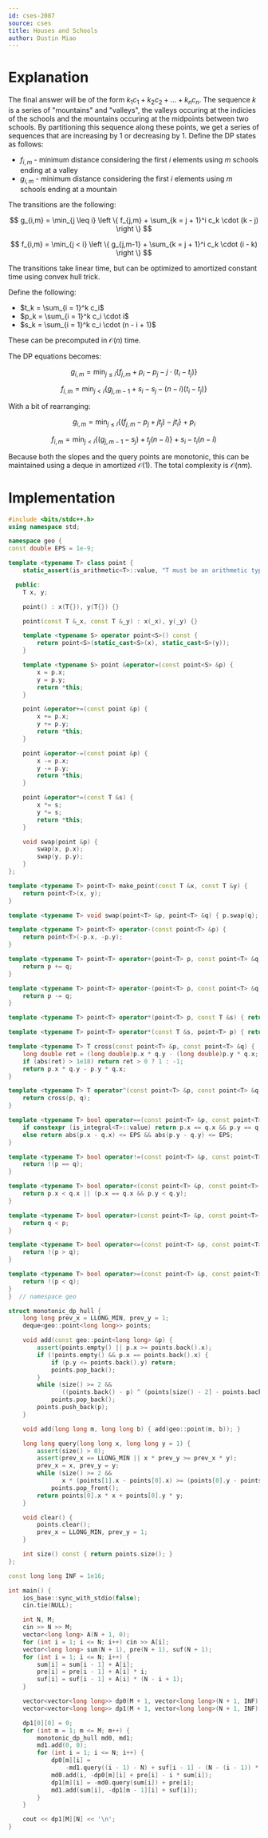 ```yaml
---
id: cses-2087
source: cses
title: Houses and Schools
author: Dustin Miao
---
```

# Explanation

The final answer will be of the form $k_1 c_1 + k_2 c_2 + \dots + k_n c_n$. The sequence $k$ is a series of "mountains" and "valleys", the valleys occuring at the indicies of the schools and the mountains occuring at the midpoints between two schools. By partitioning this sequence along these points, we get a series of sequences that are increasing by $1$ or decreasing by $1$. Define the DP states as follows:

- $f_{i,m}$ - minimum distance considering the first $i$ elements using $m$ schools ending at a valley
- $g_{i,m}$ - minimum distance considering the first $i$ elements using $m$ schools ending at a mountain

The transitions are the following:

$$
g_{i,m} = \min_{j \leq i} \left \{ f_{j,m} + \sum_{k = j + 1}^i c_k \cdot (k - j) \right \}
$$

$$
f_{i,m} = \min_{j < i} \left \{ g_{j,m-1} + \sum_{k = j + 1}^i c_k \cdot (i - k) \right \}
$$

The transitions take linear time, but can be optimized to amortized constant time using convex hull trick.

Define the following:

- $t_k = \sum_{i = 1}^k c_i$
- $p_k = \sum_{i = 1}^k c_i \cdot i$
- $s_k = \sum_{i = 1}^k c_i \cdot (n - i + 1)$

These can be precomputed in $\mathcal{O}(n)$ time.

The DP equations becomes:

$$
g_{i,m} = \min_{j \leq i} \left \{ f_{j,m} + p_i - p_j - j \cdot (t_i - t_j) \right \}
$$

$$
f_{i,m} = \min_{j < i} \left \{ g_{j,m-1} + s_i - s_j - (n - i)(t_i - t_j) \right \}
$$

With a bit of rearranging:

$$
g_{i,m} = \min_{j \leq i} \left \{ (f_{j,m} - p_j + jt_j) - jt_i \right \} + p_i
$$

$$
f_{i,m} = \min_{j < i} \left \{ (g_{j,m-1} - s_j) + t_j(n - i) \right \} + s_i - t_i(n - i)
$$

Because both the slopes and the query points are monotonic, this can be maintained using a deque in amortized $\mathcal{O}(1)$. The total complexity is $\mathcal{O}(nm)$.

# Implementation

<LanguageSection>

<CPPSection>

```cpp
#include <bits/stdc++.h>
using namespace std;

namespace geo {
const double EPS = 1e-9;

template <typename T> class point {
	static_assert(is_arithmetic<T>::value, "T must be an arithmetic type");

  public:
	T x, y;

	point() : x(T{}), y(T{}) {}

	point(const T &_x, const T &_y) : x(_x), y(_y) {}

	template <typename S> operator point<S>() const {
		return point<S>(static_cast<S>(x), static_cast<S>(y));
	}

	template <typename S> point &operator=(const point<S> &p) {
		x = p.x;
		y = p.y;
		return *this;
	}

	point &operator+=(const point &p) {
		x += p.x;
		y += p.y;
		return *this;
	}

	point &operator-=(const point &p) {
		x -= p.x;
		y -= p.y;
		return *this;
	}

	point &operator*=(const T &s) {
		x *= s;
		y *= s;
		return *this;
	}

	void swap(point &p) {
		swap(x, p.x);
		swap(y, p.y);
	}
};

template <typename T> point<T> make_point(const T &x, const T &y) {
	return point<T>(x, y);
}

template <typename T> void swap(point<T> &p, point<T> &q) { p.swap(q); }

template <typename T> point<T> operator-(const point<T> &p) {
	return point<T>(-p.x, -p.y);
}

template <typename T> point<T> operator+(point<T> p, const point<T> &q) {
	return p += q;
}

template <typename T> point<T> operator-(point<T> p, const point<T> &q) {
	return p -= q;
}

template <typename T> point<T> operator*(point<T> p, const T &s) { return p *= s; }

template <typename T> point<T> operator*(const T &s, point<T> p) { return p *= s; }

template <typename T> T cross(const point<T> &p, const point<T> &q) {
	long double ret = (long double)p.x * q.y - (long double)p.y * q.x;
	if (abs(ret) > 1e18) return ret > 0 ? 1 : -1;
	return p.x * q.y - p.y * q.x;
}

template <typename T> T operator^(const point<T> &p, const point<T> &q) {
	return cross(p, q);
}

template <typename T> bool operator==(const point<T> &p, const point<T> &q) {
	if constexpr (is_integral<T>::value) return p.x == q.x && p.y == q.y;
	else return abs(p.x - q.x) <= EPS && abs(p.y - q.y) <= EPS;
}

template <typename T> bool operator!=(const point<T> &p, const point<T> &q) {
	return !(p == q);
}

template <typename T> bool operator<(const point<T> &p, const point<T> &q) {
	return p.x < q.x || (p.x == q.x && p.y < q.y);
}

template <typename T> bool operator>(const point<T> &p, const point<T> &q) {
	return q < p;
}

template <typename T> bool operator<=(const point<T> &p, const point<T> &q) {
	return !(p > q);
}

template <typename T> bool operator>=(const point<T> &p, const point<T> &q) {
	return !(p < q);
}
}  // namespace geo

struct monotonic_dp_hull {
	long long prev_x = LLONG_MIN, prev_y = 1;
	deque<geo::point<long long>> points;

	void add(const geo::point<long long> &p) {
		assert(points.empty() || p.x >= points.back().x);
		if (!points.empty() && p.x == points.back().x) {
			if (p.y <= points.back().y) return;
			points.pop_back();
		}
		while (size() >= 2 &&
		       ((points.back() - p) ^ (points[size() - 2] - points.back())) <= 0)
			points.pop_back();
		points.push_back(p);
	}

	void add(long long m, long long b) { add(geo::point(m, b)); }

	long long query(long long x, long long y = 1) {
		assert(size() > 0);
		assert(prev_x == LLONG_MIN || x * prev_y >= prev_x * y);
		prev_x = x, prev_y = y;
		while (size() >= 2 &&
		       x * (points[1].x - points[0].x) >= (points[0].y - points[1].y) * y)
			points.pop_front();
		return points[0].x * x + points[0].y * y;
	}

	void clear() {
		points.clear();
		prev_x = LLONG_MIN, prev_y = 1;
	}

	int size() const { return points.size(); }
};

const long long INF = 1e16;

int main() {
	ios_base::sync_with_stdio(false);
	cin.tie(NULL);

	int N, M;
	cin >> N >> M;
	vector<long long> A(N + 1, 0);
	for (int i = 1; i <= N; i++) cin >> A[i];
	vector<long long> sum(N + 1), pre(N + 1), suf(N + 1);
	for (int i = 1; i <= N; i++) {
		sum[i] = sum[i - 1] + A[i];
		pre[i] = pre[i - 1] + A[i] * i;
		suf[i] = suf[i - 1] + A[i] * (N - i + 1);
	}

	vector<vector<long long>> dp0(M + 1, vector<long long>(N + 1, INF));
	vector<vector<long long>> dp1(M + 1, vector<long long>(N + 1, INF));

	dp1[0][0] = 0;
	for (int m = 1; m <= M; m++) {
		monotonic_dp_hull md0, md1;
		md1.add(0, 0);
		for (int i = 1; i <= N; i++) {
			dp0[m][i] =
			    -md1.query((i - 1) - N) + suf[i - 1] - (N - (i - 1)) * sum[i - 1];
			md0.add(i, -dp0[m][i] + pre[i] - i * sum[i]);
			dp1[m][i] = -md0.query(sum[i]) + pre[i];
			md1.add(sum[i], -dp1[m - 1][i] + suf[i]);
		}
	}

	cout << dp1[M][N] << '\n';
}
```

</CPPSection>

</LanguageSection>
